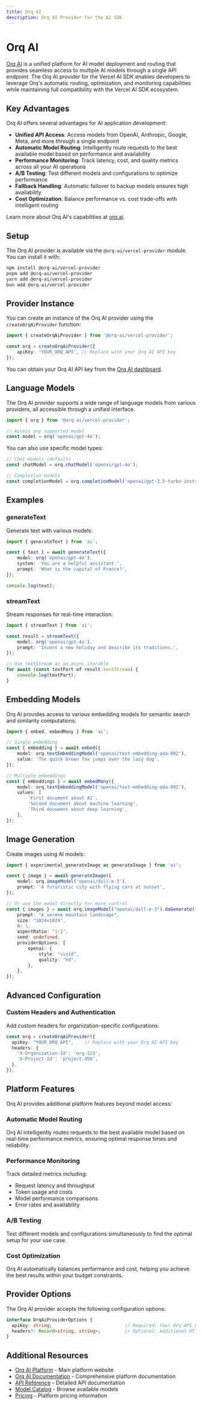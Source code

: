 ```yaml
---
title: Orq AI
description: Orq AI Provider for the AI SDK
---
```


# Orq AI

[Orq AI](https://orq.ai) is a unified platform for AI model deployment and routing that provides seamless access to multiple AI models through a single API endpoint. The Orq AI provider for the Vercel AI SDK enables developers to leverage Orq's automatic routing, optimization, and monitoring capabilities while maintaining full compatibility with the Vercel AI SDK ecosystem.

## Key Advantages

Orq AI offers several advantages for AI application development:

- **Unified API Access**: Access models from OpenAI, Anthropic, Google, Meta, and more through a single endpoint
- **Automatic Model Routing**: Intelligently route requests to the best available model based on performance and availability
- **Performance Monitoring**: Track latency, cost, and quality metrics across all your AI operations
- **A/B Testing**: Test different models and configurations to optimize performance
- **Fallback Handling**: Automatic failover to backup models ensures high availability
- **Cost Optimization**: Balance performance vs. cost trade-offs with intelligent routing

Learn more about Orq AI's capabilities at [orq.ai](https://orq.ai).

## Setup

The Orq AI provider is available via the `@orq-ai/vercel-provider` module. You can install it with:

```bash
npm install @orq-ai/vercel-provider
pnpm add @orq-ai/vercel-provider
yarn add @orq-ai/vercel-provider
bun add @orq-ai/vercel-provider
```

## Provider Instance

You can create an instance of the Orq AI provider using the `createOrqAiProvider` function:

```ts
import { createOrqAiProvider } from '@orq-ai/vercel-provider';

const orq = createOrqAiProvider({
    apiKey: 'YOUR_ORQ_API', // Replace with your Orq AI API key
});
```

You can obtain your Orq AI API key from the [Orq AI dashboard](https://my.orq.ai/).

## Language Models

The Orq AI provider supports a wide range of language models from various providers, all accessible through a unified interface.

```ts
import { orq } from '@orq-ai/vercel-provider';

// Access any supported model
const model = orq('openai/gpt-4o');
```

You can also use specific model types:

```ts
// Chat models (default)
const chatModel = orq.chatModel('openai/gpt-4o');

// Completion models
const completionModel = orq.completionModel('openai/gpt-3.5-turbo-instruct');
```

## Examples

### generateText

Generate text with various models:

```ts
import { generateText } from 'ai';

const { text } = await generateText({
    model: orq('openai/gpt-4o'),
    system: 'You are a helpful assistant.',
    prompt: 'What is the capital of France?',
});

console.log(text);
```

### streamText

Stream responses for real-time interaction:

```ts
import { streamText } from 'ai';

const result = streamText({
    model: orq('openai/gpt-4o'),
    prompt: 'Invent a new holiday and describe its traditions.',
});

// Use textStream as an async iterable
for await (const textPart of result.textStream) {
    console.log(textPart);
}
```

## Embedding Models

Orq AI provides access to various embedding models for semantic search and similarity computations:

```ts
import { embed, embedMany } from 'ai';

// Single embedding
const { embedding } = await embed({
    model: orq.textEmbeddingModel('openai/text-embedding-ada-002'),
    value: 'The quick brown fox jumps over the lazy dog',
});

// Multiple embeddings
const { embeddings } = await embedMany({
    model: orq.textEmbeddingModel('openai/text-embedding-ada-002'),
    values: [
        'First document about AI',
        'Second document about machine learning',
        'Third document about deep learning',
    ],
});
```

## Image Generation

Create images using AI models:

```ts
import { experimental_generateImage as generateImage } from 'ai';

const { image } = await generateImage({
    model: orq.imageModel('openai/dall-e-3'),
    prompt: 'A futuristic city with flying cars at sunset',
});

// Or use the model directly for more control
const { images } = await orq.imageModel("openai/dall-e-3").doGenerate({
    prompt: "A serene mountain landscape",
    size: "1024x1024",
    n: 1,
    aspectRatio: "1:1",
    seed: undefined,
    providerOptions: {
        openai: {
            style: "vivid",
            quality: "hd",
        },
    },
});
```

## Advanced Configuration

### Custom Headers and Authentication

Add custom headers for organization-specific configurations:

```ts
const orq = createOrqAiProvider({
  apiKey: "YOUR_ORQ_API",    // Replace with your Orq AI API key
  headers: {
    'X-Organization-Id': 'org-123',
    'X-Project-Id': 'project-456',
  },
});
```

## Platform Features

Orq AI provides additional platform features beyond model access:

### Automatic Model Routing
Orq AI intelligently routes requests to the best available model based on real-time performance metrics, ensuring optimal response times and reliability.

### Performance Monitoring
Track detailed metrics including:
- Request latency and throughput
- Token usage and costs
- Model performance comparisons
- Error rates and availability

### A/B Testing
Test different models and configurations simultaneously to find the optimal setup for your use case.

### Cost Optimization
Orq AI automatically balances performance and cost, helping you achieve the best results within your budget constraints.


## Provider Options

The Orq AI provider accepts the following configuration options:

```ts
interface OrqAiProviderOptions {
  apiKey: string;                           // Required: Your Orq API key
  headers?: Record<string, string>;         // Optional: Additional HTTP headers
}
```

## Additional Resources

- [Orq AI Platform](https://orq.ai) - Main platform website
- [Orq AI Documentation](https://docs.orq.ai) - Comprehensive platform documentation
- [API Reference](https://docs.orq.ai/docs/introduction) - Detailed API documentation
- [Model Catalog](https://docs.orq.ai/docs/proxy) - Browse available models
- [Pricing](https://orq.ai/pricing) - Platform pricing information
